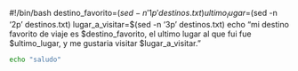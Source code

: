 #!/bin/bash
destino_favorito=$(sed -n '1p' destinos.txt)
ultimo_lugar=$(sed -n '2p' destinos.txt)
lugar_a_visitar=$(sed -n '3p' destinos.txt)
echo "mi destino favorito de viaje es $destino_favorito, el ultimo lugar al que fui fue $ultimo_lugar, y me gustaria visitar $lugar_a_visitar."
```bash
echo "saludo"
```

